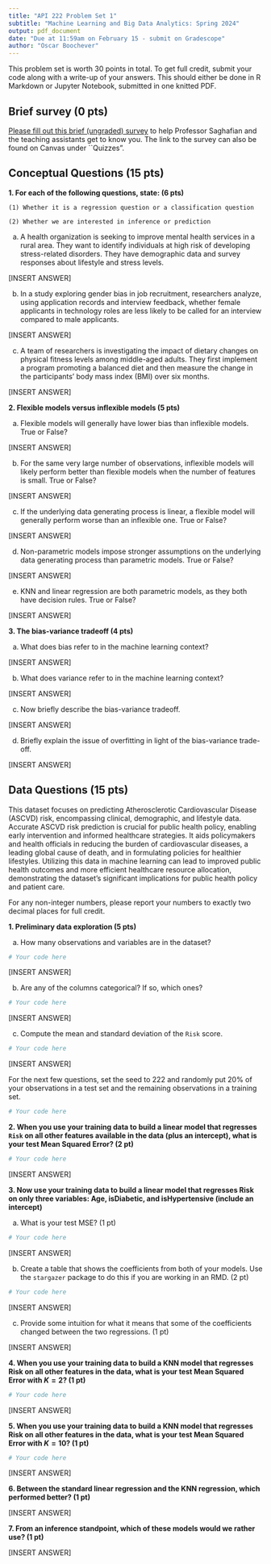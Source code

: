```yaml
---
title: "API 222 Problem Set 1"
subtitle: "Machine Learning and Big Data Analytics: Spring 2024"
output: pdf_document
date: "Due at 11:59am on February 15 - submit on Gradescope"
author: "Oscar Boochever"
---
```



This problem set is worth 30 points in total. To get full credit, submit your code along with a write-up of your answers. This should either be done in R Markdown or Jupyter Notebook, submitted in one knitted PDF.

## Brief survey (0 pts)

[Please fill out this brief (ungraded) survey](https://canvas.harvard.edu/courses/132784/quizzes/357796) to help Professor Saghafian and the teaching assistants get to know you. The link to the survey can also be found on Canvas under ``Quizzes".

## Conceptual Questions (15 pts)



**1. For each of the following questions, state: (6 pts)**


    (1) Whether it is a regression question or a classification question 
    
    (2) Whether we are interested in inference or prediction

(a) A health organization is seeking to improve mental health services in a rural area. They want to identify individuals at high risk of developing stress-related disorders. They have demographic data and survey responses about lifestyle and stress levels. 


[INSERT ANSWER]

(b) In a study exploring gender bias in job recruitment, researchers analyze, using application records and interview feedback, whether female applicants in technology roles are less likely to be called for an interview compared to male applicants.

[INSERT ANSWER]



(c) A team of researchers is investigating the impact of dietary changes on physical fitness levels among middle-aged adults. They first implement a program promoting a balanced diet and then measure the change in the participants' body mass index (BMI) over six months.


[INSERT ANSWER]


**2. Flexible models versus inflexible models (5 pts)**

(a) Flexible models will generally have lower bias than inflexible models. True or False?


[INSERT ANSWER]


(b) For the same very large number of observations, inflexible models will likely perform better than flexible models when the number of features is small. True or False?

[INSERT ANSWER]


(c) If the underlying data generating process is linear, a flexible model will generally perform worse than an inflexible one. True or False?


[INSERT ANSWER]


(d) Non-parametric models impose stronger assumptions on the underlying data generating process than parametric models. True or False?


[INSERT ANSWER]


(e) KNN and linear regression are both parametric models, as they both have decision rules. True or False?


[INSERT ANSWER]


**3. The bias-variance tradeoff (4 pts)**

(a) What does bias refer to in the machine learning context?


[INSERT ANSWER]


(b) What does variance refer to in the machine learning context?


[INSERT ANSWER]


(c) Now briefly describe the bias-variance tradeoff.


[INSERT ANSWER]


(d) Briefly explain the issue of overfitting in light of the bias-variance trade-off.

[INSERT ANSWER]


## Data Questions (15 pts)


This dataset focuses on predicting Atherosclerotic Cardiovascular Disease (ASCVD) risk, encompassing clinical, demographic, and lifestyle data. Accurate ASCVD risk prediction is crucial for public health policy, enabling early intervention and informed healthcare strategies. It aids policymakers and health officials in reducing the burden of cardiovascular diseases, a leading global cause of death, and in formulating policies for healthier lifestyles. Utilizing this data in machine learning can lead to improved public health outcomes and more efficient healthcare resource allocation, demonstrating the dataset's significant implications for public health policy and patient care.

For any non-integer numbers, please report your numbers to exactly two decimal places for full credit.



**1. Preliminary data exploration (5 pts)**


(a) How many observations and variables are in the dataset?

```r
# Your code here
```

[INSERT ANSWER]

(b) Are any of the columns categorical? If so, which ones?

```r
# Your code here
```

[INSERT ANSWER]


(c) Compute the mean and standard deviation of the `Risk` score.

```r
# Your code here
```

[INSERT ANSWER]

For the next few questions, set the seed to 222 and randomly put 20% of your observations in a test set and the remaining observations in a training set.

```r
# Your code here
```


**2. When you use your training data to build a linear model that regresses `Risk` on all other features available in the data (plus an intercept), what is your test Mean Squared Error? (2 pt)**

```r
# Your code here
```

[INSERT ANSWER]

**3. Now use your training data to build a linear model that regresses Risk on only three variables: Age, isDiabetic, and isHypertensive (include an intercept)**

(a) What is your test MSE? (1 pt)

```r
# Your code here
```

[INSERT ANSWER]


(b) Create a table that shows the coefficients from both of your models. Use the `stargazer` package to do this if you are working in an RMD. (2 pt)

```r
# Your code here
```

[INSERT ANSWER]


(c) Provide some intuition for what it means that some of the coefficients changed  between the two regressions. (1 pt)

[INSERT ANSWER]

    
**4. When you use your training data to build a KNN model that regresses Risk on all other features in the data, what is your test Mean Squared Error with $K = 2$? (1 pt)**

```r
# Your code here
```

[INSERT ANSWER]


**5. When you use your training data to build a KNN model that regresses Risk on all other features in the data, what is your test Mean Squared Error with $K = 10$? (1 pt)**

```r
# Your code here
```

[INSERT ANSWER]


**6. Between the standard linear regression and the KNN regression, which performed better? (1 pt)**

[INSERT ANSWER]


**7. From an inference standpoint, which of these models would we rather use? (1 pt)**

[INSERT ANSWER]
